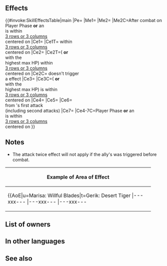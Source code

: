 {{Weapon Infobox
|tagid=SID_寡黙な女傭兵の閃斧
|intID=4536
|image=wep_ax166
|exclusive=1
|weaponType=Axe
|cost=400
|might=16
|range=1
|cooldown=-1
|effect=Accelerates Special trigger (cooldown count-1).<br><br>Enables【Canto (２)】.<br><br>Grants Atk/Spd/Def/Res+4 to allies within 3 rows or 3 columns centered on unit during combat.<br><br>For target ally within 3 rows or 3 columns centered on unit, if Savior is not triggered, that ally attacks twice during their combat. If target ally is within 3 rows or 3 columns centered on unit, unit attacks twice during combat. (If support partner is on player team, targets any support partner; otherwise, targets ally with the highest max HP on player team, excluding unit.)<br><br>If unit initiates combat or if an ally is within 3 rows or 3 columns centered on unit, grants bonus to unit's Atk/Spd/Def/Res = number of allies within 3 rows or 3 columns centered on unit × 3, + 5 (max 14), deals damage = 20% of unit's Spd (excluding area-of-effect Specials), reduces damage from foe's first attack by 20% of unit's Spd, ("first attack" normally means only the first strike; for effects that grant "unit attacks twice," it means the first and second strikes), and neutralizes effects that inflict "Special cooldown charge -X" on unit during combat, and restores 7 HP to unit after combat.<br><br>【Canto (２)】<br>After an attack, Assist skill, or structure destruction, unit can move ２ space(s).<br>(Once per turn. Only highest value applied. Does not stack.)
|required=Silver Axe
|properties=
}}
==Effects==
{{#invoke:SkillEffectsTable|main
|Pe={{Eft|Accelerates Special}}
|Me1={{Eft|Canto|2}}
|Me2={{Eft|Heal|7}}
|Me2C=After combat on<br>Player Phase '''or''' an<br>{{Tgt|Ally}} is within<br>[[3 rows or 3 columns]]<br>centered on {{Tgt|Unit}}
|Ce1={{Eft|Temporary buffs|Atk/Spd/Def/Res|4}}
|Ce1T={{Tgt|Allies}} within<br>[[3 rows or 3 columns]]<br>centered on {{Tgt|Unit}}
|Ce2={{Eft|Attack Twice}}
|Ce2T=({{Tgt|Partner}} '''or'''<br>{{Tgt|Ally}} with the<br>highest max HP) within<br>[[3 rows or 3 columns]]<br>centered on {{Tgt|Unit}}
|Ce2C={{Tgt|Ally}} doesn't trigger<br>a {{Eft|Savior}} effect
|Ce3={{Eft|Attack Twice}}
|Ce3C=({{Tgt|Partner}} '''or'''<br>{{Tgt|Ally}} with the<br>highest max HP) is within<br>[[3 rows or 3 columns]]<br>centered on {{Tgt|Unit}}
|Ce4={{Eft|Temporary buffs|Atk/Spd/Def/Res|3 x {{Tgt|Allies}} within<br>[[3 rows or 3 columns]]<br>centered on {{Tgt|Unit}}, + 5|max=14}}
|Ce5={{Eft|Damage Boost|20% of {{Tgt|Unit}}'s Spd}}
|Ce6={{Eft|Damage Reduction|20% of {{Tgt|Unit}}'s Spd}}<br>from {{Tgt|Foe}}'s first attack<br>(including second attacks)
|Ce7={{Eft|Neutralize Guard}}
|Ce4-7C=Player Phase '''or''' an<br>{{Tgt|Ally}} is within<br>[[3 rows or 3 columns]]<br>centered on {{Tgt|Unit}}
}}
==Notes==
{{Canto|2}}
{{Temporary buffs}}
{{Brave weapon interaction}}
* The attack twice effect will not apply if the ally's {{Kp|Savior}} was triggered before combat.
{{SupportPartner|attack twice}}
{{AlliesCombatEffect|temporary buffs and attack twice effects}}
{{IfUnitInitiates}}
{{DamageBoost}}
{{FlatDamageReduction}}
{{CooldownChargeMinusNeutralization}}
{{After combat healing}}
{|class="wikitable default mw-collapsible" 
!Example of Area of Effect
|-
|align="middle" style="max-width:450px;margin:auto"|{{AoE|u=Marisa: Willful Blades|t=Gerik: Desert Tiger
|---xxx---
|---xxx---
|---xxx---
|xxxxxxxxx
|xxxxuxxxx
|xxxxxxxxx
|---xxx---
|---xtx---
|---xxx---
}}
|}

==List of owners==
{{Skill Hero List}}
==In other languages==
{{OtherLanguages
|japanese=
|german=
|spanishEU=
|spanishLA=
|french=
|italian=
|chineseTW=
|portuguese=
}}
==See also==
{{See also skills|cond=(Description LIKE '%support partner%ally with the highest%' OR Description LIKE '%deals damage%of unit_s Spd%reduces damage%of unit_s Spd%' OR Description LIKE '%reduces damage%of unit_s Spd%deals damage%of unit_s Spd%') AND Exclusive='1'}}
{{Weapons Navbox}}